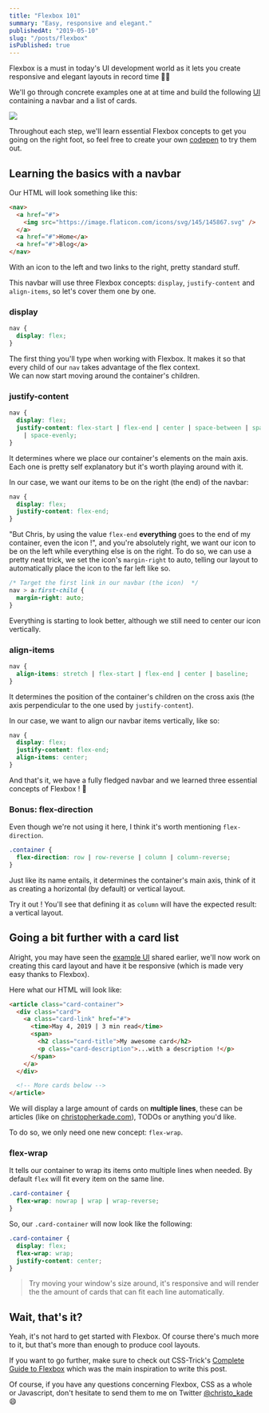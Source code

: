 ```yaml
---
title: "Flexbox 101"
summary: "Easy, responsive and elegant."
publishedAt: "2019-05-10"
slug: "/posts/flexbox"
isPublished: true
---
```


Flexbox is a must in today's UI development world as it lets you create responsive and elegant layouts in record time 🙆‍♂️

We'll go through concrete examples one at at time and build the following [UI](https://codepen.io/christopherkade/pen/MdyQJE) containing a navbar and a list of cards.

![](https://user-images.githubusercontent.com/15229355/57548653-cd9ab180-7361-11e9-9820-00ddda69e799.png)

Throughout each step, we'll learn essential Flexbox concepts to get you going on the right foot, so feel free to create your own [codepen](https://codepen.io/) to try them out.

## Learning the basics with a navbar

Our HTML will look something like this:

```html
<nav>
  <a href="#">
    <img src="https://image.flaticon.com/icons/svg/145/145867.svg" />
  </a>
  <a href="#">Home</a>
  <a href="#">Blog</a>
</nav>
```

With an icon to the left and two links to the right, pretty standard stuff.

This navbar will use three Flexbox concepts: `display`, `justify-content` and `align-items`, so let's cover them one by one.

### display

```css
nav {
  display: flex;
}
```

The first thing you'll type when working with Flexbox. It makes it so that every child of our `nav` takes advantage of the flex context.  
We can now start moving around the container's children.

### justify-content

```css
nav {
  display: flex;
  justify-content: flex-start | flex-end | center | space-between | space-around
    | space-evenly;
}
```

It determines where we place our container's elements on the main axis.  
Each one is pretty self explanatory but it's worth playing around with it.

In our case, we want our items to be on the right (the end) of the navbar:

```css
nav {
  display: flex;
  justify-content: flex-end;
}
```

"But Chris, by using the value `flex-end` **everything** goes to the end of my container, even the icon !", and you're absolutely right, we want our icon to be on the left while everything else is on the right. To do so, we can use a pretty neat trick, we set the icon's `margin-right` to auto, telling our layout to automatically place the icon to the far left like so.

```css
/* Target the first link in our navbar (the icon)  */
nav > a:first-child {
  margin-right: auto;
}
```

Everything is starting to look better, although we still need to center our icon vertically.

### align-items

```css
nav {
  align-items: stretch | flex-start | flex-end | center | baseline;
}
```

It determines the position of the container's children on the cross axis (the axis perpendicular to the one used by `justify-content`).

In our case, we want to align our navbar items vertically, like so:

```css
nav {
  display: flex;
  justify-content: flex-end;
  align-items: center;
}
```

And that's it, we have a fully fledged navbar and we learned three essential concepts of Flexbox ! 🎉

### Bonus: flex-direction

Even though we're not using it here, I think it's worth mentioning `flex-direction`.

```css
.container {
  flex-direction: row | row-reverse | column | column-reverse;
}
```

Just like its name entails, it determines the container's main axis, think of it as creating a horizontal (by default) or vertical layout.

Try it out ! You'll see that defining it as `column` will have the expected result: a vertical layout.

## Going a bit further with a card list

Alright, you may have seen the [example UI](https://codepen.io/christopherkade/pen/MdyQJE) shared earlier, we'll now work on creating this card layout and have it be responsive (which is made very easy thanks to Flexbox).

Here what our HTML will look like:

```html
<article class="card-container">
  <div class="card">
    <a class="card-link" href="#">
      <time>May 4, 2019 | 3 min read</time>
      <span>
        <h2 class="card-title">My awesome card</h2>
        <p class="card-description">...with a description !</p>
      </span>
    </a>
  </div>

  <!-- More cards below -->
</article>
```

We will display a large amount of cards on **multiple lines**, these can be articles (like on [christopherkade.com](https://christopherkade.com/blog)), TODOs or anything you'd like.

To do so, we only need one new concept: `flex-wrap`.

### flex-wrap

It tells our container to wrap its items onto multiple lines when needed. By default `flex` will fit every item on the same line.

```css
.card-container {
  flex-wrap: nowrap | wrap | wrap-reverse;
}
```

So, our `.card-container` will now look like the following:

```css
.card-container {
  display: flex;
  flex-wrap: wrap;
  justify-content: center;
}
```

> Try moving your window's size around, it's responsive and will render the the amount of cards that can fit each line automatically.

## Wait, that's it?

Yeah, it's not hard to get started with Flexbox. Of course there's much more to it, but that's more than enough to produce cool layouts.

If you want to go further, make sure to check out CSS-Trick's [Complete Guide to Flexbox](https://css-tricks.com/snippets/css/a-guide-to-flexbox/) which was the main inspiration to write this post.

Of course, if you have any questions concerning Flexbox, CSS as a whole or Javascript, don't hesitate to send them to me on Twitter [@christo_kade](https://twitter.com/christo_kade) 😄
